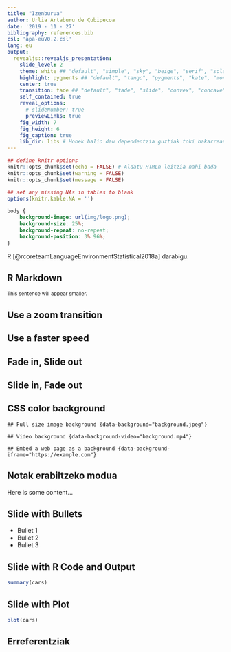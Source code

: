 ```yaml
---
title: "Izenburua"
author: Urlia Artaburu de Çubipecoa
date: '2019 - 11 - 27'
bibliography: references.bib
csl: 'apa-euV0.2.csl'
lang: eu
output:
  revealjs::revealjs_presentation:
    slide_level: 2
    theme: white ## "default", "simple", "sky", "beige", "serif", "solarized", "blood", "moon", "night", "black", "league" or "white"
    highlight: pygments ## "default", "tango", "pygments", "kate", "monochrome", "espresso", "zenburn", and "haddock"
    center: true
    transition: fade ## "default", "fade", "slide", "convex", "concave", "zoom" or "none"
    self_contained: true
    reveal_options:
      # slideNumber: true
      previewLinks: true
    fig_width: 7
    fig_height: 6
    fig_caption: true
    lib_dir: libs # Honek balio dau dependentzia guztiak toki bakarrean batzeko (orri asko erabiltzekotan)
---
```

```r
## define knitr options
knitr::opts_chunk$set(echo = FALSE) # Aldatu HTMLn leitzia nahi bada
knitr::opts_chunk$set(warning = FALSE)
knitr::opts_chunk$set(message = FALSE)

## set any missing NAs in tables to blank
options(knitr.kable.NA = '')
```

```css
body {
    background-image: url(img/logo.png);
    background-size: 25%;
    background-repeat: no-repeat;
    background-position: 3% 96%;
}
```



R [@rcoreteamLanguageEnvironmentStatistical2018a] darabigu.

## R Markdown

<small>This sentence will appear smaller.</small>

## Use a zoom transition {data-transition="zoom"}

## Use a faster speed {data-transition-speed="fast"}

## Fade in, Slide out {data-transition="slide-in fade-out"}

## Slide in, Fade out {data-transition="fade-in slide-out"}

## CSS color background {data-background=#ff0000}

```
## Full size image background {data-background="background.jpeg"}

## Video background {data-background-video="background.mp4"}

## Embed a web page as a background {data-background-iframe="https://example.com"}
```

## Notak erabiltzeko modua

Here is some content...

## Slide with Bullets

- Bullet 1
- Bullet 2
- Bullet 3

## Slide with R Code and Output {data-background-color="#ff0000"}

```r
summary(cars)
```

## Slide with Plot

```r
plot(cars)
```

## Erreferentziak
